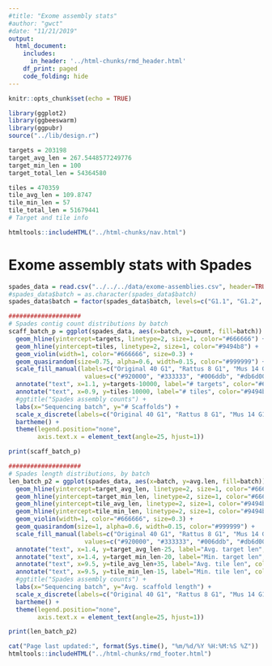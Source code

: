 ```yaml
---
#title: "Exome assembly stats"
#author: "gwct"
#date: "11/21/2019"
output: 
  html_document:
    includes:
      in_header: '../html-chunks/rmd_header.html'
    df_print: paged
    code_folding: hide
---
```


```r
knitr::opts_chunk$set(echo = TRUE)

library(ggplot2)
library(ggbeeswarm)
library(ggpubr)
source("../lib/design.r")

targets = 203198
target_avg_len = 267.5448577249776
target_min_len = 100
target_total_len = 54364580

tiles = 470359
tile_avg_len = 109.8747
tile_min_len = 57
tile_total_len = 51679441
# Target and tile info

htmltools::includeHTML("../html-chunks/nav.html")
```

# Exome assembly stats with Spades

```r
spades_data = read.csv("../../../data/exome-assemblies.csv", header=TRUE)
#spades_data$batch = as.character(spades_data$batch)
spades_data$batch = factor(spades_data$batch, levels=c("G1.1", "G1.2", "G1.3", "G1.4", "G1.5", "C1.5", "G2.1", "G2.2", "G2.3", "G2.4"))

####################
# Spades contig count distributions by batch
scaff_batch_p = ggplot(spades_data, aes(x=batch, y=count, fill=batch)) +
  geom_hline(yintercept=targets, linetype=2, size=1, color="#666666") +
  geom_hline(yintercept=tiles, linetype=2, size=1, color="#9494b8") +
  geom_violin(width=1, color="#666666", size=0.3) +
  geom_quasirandom(size=0.75, alpha=0.6, width=0.15, color="#999999") +
  scale_fill_manual(labels=c("Original 40 G1", "Rattus 8 G1", "Mus 14 G1", "New 70 G1", "Aussie 46 G1", "Aussie 46 C1", "Original 40 G2", "Rattus 8 G2", "Mus 14 G2", "New 70 G2"),
                     values=c("#920000", "#333333", "#006ddb", "#db6d00", "#b66dff", "#b66dff", "#920000", "#333333", "#006ddb", "#db6d00")) +
  annotate("text", x=1.1, y=targets-10000, label="# targets", color="#666666", size=4) +
  annotate("text", x=0.9, y=tiles-10000, label="# tiles", color="#9494b8", size=4) +
  #ggtitle("Spades assembly counts") +
  labs(x="Sequencing batch", y="# Scaffolds") +
  scale_x_discrete(labels=c("Original 40 G1", "Rattus 8 G1", "Mus 14 G1", "New 70 G1", "Aussie 46 G1", "Aussie 46 C1", "Original 40 G2", "Rattus 8 G2", "Mus 14 G2", "New 70 G2")) +
  bartheme() + 
  theme(legend.position="none",
        axis.text.x = element_text(angle=25, hjust=1))

print(scaff_batch_p)
```

```r
####################
# Spades length distributions, by batch
len_batch_p2 = ggplot(spades_data, aes(x=batch, y=avg.len, fill=batch)) +
  geom_hline(yintercept=target_avg_len, linetype=2, size=1, color="#666666") +
  geom_hline(yintercept=target_min_len, linetype=2, size=1, color="#666666") +
  geom_hline(yintercept=tile_avg_len, linetype=2, size=1, color="#9494b8") +
  geom_hline(yintercept=tile_min_len, linetype=2, size=1, color="#9494b8") +
  geom_violin(width=1, color="#666666", size=0.3) +
  geom_quasirandom(size=1, alpha=0.6, width=0.15, color="#999999") +
  scale_fill_manual(labels=c("Original 40 G1", "Rattus 8 G1", "Mus 14 G1", "New 70 G1", "Aussie 46 G1", "Aussie 46 C1", "Original 40 G2", "Rattus 8 G2", "Mus 14 G2", "New 70 G2"),
                     values=c("#920000", "#333333", "#006ddb", "#db6d00", "#b66dff", "#b66dff", "#920000", "#333333", "#006ddb", "#db6d00")) +
  annotate("text", x=1.4, y=target_avg_len-25, label="Avg. target len", color="#666666", size=4) +
  annotate("text", x=1.4, y=target_min_len-20, label="Min. target len", color="#666666", size=4) +
  annotate("text", x=9.5, y=tile_avg_len+35, label="Avg. tile len", color="#9494b8", size=4) +
  annotate("text", x=9.5, y=tile_min_len-15, label="Min. tile len", color="#9494b8", size=4) +
  #ggtitle("Spades assembly counts") +
  labs(x="Sequencing batch", y="Avg. scaffold length") +
  scale_x_discrete(labels=c("Original 40 G1", "Rattus 8 G1", "Mus 14 G1", "New 70 G1", "Aussie 46 G1", "Aussie 46 C1", "Original 40 G2", "Rattus 8 G2", "Mus 14 G2", "New 70 G2")) +
  bartheme() +
  theme(legend.position="none",
        axis.text.x = element_text(angle=25, hjust=1))

print(len_batch_p2)
```

```r
cat("Page last updated:", format(Sys.time(), "%m/%d/%Y %H:%M:%S %Z"))
htmltools::includeHTML("../html-chunks/rmd_footer.html")
```
